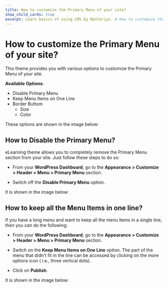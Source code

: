 ---
title: How to customize the Primary Menu of your site?
show_child_cards: true
excerpt: Learn basics of using LMS by Masteriyo. # How to customize the Primary Menu of your site.
---

# How to customize the Primary Menu of your site?

This theme provides you with various options to customize the Primary Menu of your site.

**Available Options**:

- Disable Primary Menu
- Keep Menu Items on One Line
- Border Buttom
  - Size
  - Color

These options are shown in the image below:



## How to Disable the Primary Menu?

eLearning  theme allows you to completely remove the Primary Menu section from your site. Just follow these steps to do so:

- From your **WordPress Dashboard**, go to the **Appearance > Customize > Header > Menu > Primary Menu** section.

- Switch off the **Disable Primary Menu** option.

It is shown in the image below:


## How to keep all the Menu Items in one line?

If you have a long menu and want to keep all the menu items in a single line, then you can do the following:

- From your **WordPress Dashboard**, go to the **Appearance > Customize > Header > Menu > Primary Menu** section.

- Switch on the **Keep Menu Items on One Line** option. The part of the menu that didn't fit in the line can be accessed by clicking on the more options icon ( i.e., three vertical dots).

- Click on **Publish**. 

It is shown in the image below:



